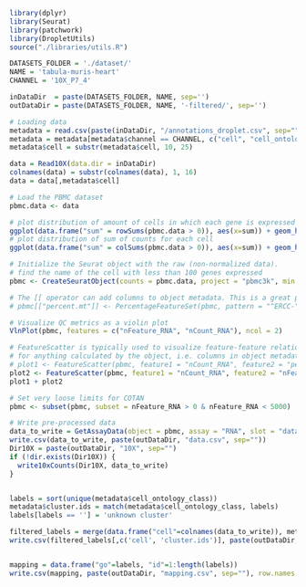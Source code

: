 ```r
library(dplyr)
library(Seurat)
library(patchwork)
library(DropletUtils)
source("./libraries/utils.R")

DATASETS_FOLDER = './dataset/'
NAME = 'tabula-muris-heart'
CHANNEL = '10X_P7_4'

inDataDir  = paste(DATASETS_FOLDER, NAME, sep='')
outDataDir = paste(DATASETS_FOLDER, NAME, '-filtered/', sep='') 
```

```r
# Loading data
metadata = read.csv(paste(inDataDir, "/annotations_droplet.csv", sep=""))
metadata = metadata[metadata$channel == CHANNEL, c("cell", "cell_ontology_class", "cluster.ids")]
metadata$cell = substr(metadata$cell, 10, 25)

data = Read10X(data.dir = inDataDir)
colnames(data) = substr(colnames(data), 1, 16)
data = data[,metadata$cell]

```

```r
# Load the PBMC dataset
pbmc.data <- data
```

```r
# plot distribution of amount of cells in which each gene is expressed
ggplot(data.frame("sum" = rowSums(pbmc.data > 0)), aes(x=sum)) + geom_histogram()
# plot distribution of sum of counts for each cell
ggplot(data.frame("sum" = colSums(pbmc.data > 0)), aes(x=sum)) + geom_histogram()
```

```r
# Initialize the Seurat object with the raw (non-normalized data).
# find the name of the cell with less than 100 genes expressed
pbmc <- CreateSeuratObject(counts = pbmc.data, project = "pbmc3k", min.cells = 3, min.features = 100)
```

```r
# The [[ operator can add columns to object metadata. This is a great place to stash QC stats
# pbmc[["percent.mt"]] <- PercentageFeatureSet(pbmc, pattern = "^ERCC-")

# Visualize QC metrics as a violin plot
VlnPlot(pbmc, features = c("nFeature_RNA", "nCount_RNA"), ncol = 2)
```

```r
# FeatureScatter is typically used to visualize feature-feature relationships, but can be used
# for anything calculated by the object, i.e. columns in object metadata, PC scores etc.
# plot1 <- FeatureScatter(pbmc, feature1 = "nCount_RNA", feature2 = "percent.mt")
plot2 <- FeatureScatter(pbmc, feature1 = "nCount_RNA", feature2 = "nFeature_RNA")
plot1 + plot2
```

```r
# Set very loose limits for COTAN
pbmc <- subset(pbmc, subset = nFeature_RNA > 0 & nFeature_RNA < 5000)
```

```r
# Write pre-processed data
data_to_write = GetAssayData(object = pbmc, assay = "RNA", slot = "data")
write.csv(data_to_write, paste(outDataDir, "data.csv", sep=""))
Dir10X = paste(outDataDir, "10X", sep="")
if (!dir.exists(Dir10X)) {
  write10xCounts(Dir10X, data_to_write)
}


labels = sort(unique(metadata$cell_ontology_class))
metadata$cluster.ids = match(metadata$cell_ontology_class, labels)
labels[labels == ''] = 'unknown cluster'

filtered_labels = merge(data.frame("cell"=colnames(data_to_write)), metadata)
write.csv(filtered_labels[,c('cell', 'cluster.ids')], paste(outDataDir, "labels.csv", sep=""), row.names = FALSE)


mapping = data.frame("go"=labels, "id"=1:length(labels))
write.csv(mapping, paste(outDataDir, "mapping.csv", sep=""), row.names = FALSE)
```